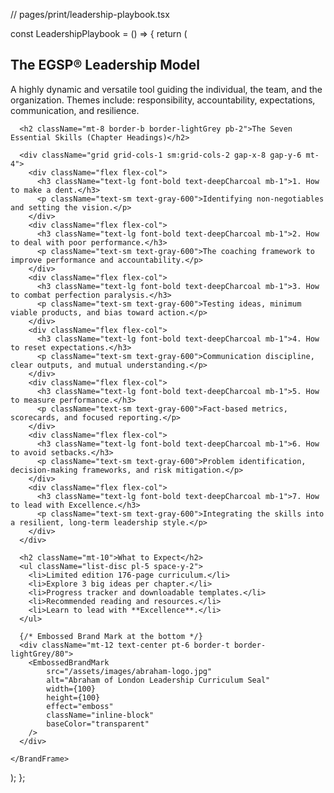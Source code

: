 // pages/print/leadership-playbook.tsx


const LeadershipPlaybook = () => {
  return (
    <BrandFrame
      title="The Leadership Playbook"
      subtitle="A course curriculum to transform into a highly effective leader and catalyst for change."
      pageSize="A4"
    >
      <h2 className="text-xl font-serif text-forest mb-4">The EGSP® Leadership Model</h2>
      <p className="text-gray-700 italic">
        A highly dynamic and versatile tool guiding the individual, the team, and the organization.
        Themes include: responsibility, accountability, expectations, communication, and resilience.
      </p>

      <h2 className="mt-8 border-b border-lightGrey pb-2">The Seven Essential Skills (Chapter Headings)</h2>
      
      <div className="grid grid-cols-1 sm:grid-cols-2 gap-x-8 gap-y-6 mt-4">
        <div className="flex flex-col">
          <h3 className="text-lg font-bold text-deepCharcoal mb-1">1. How to make a dent.</h3>
          <p className="text-sm text-gray-600">Identifying non-negotiables and setting the vision.</p>
        </div>
        <div className="flex flex-col">
          <h3 className="text-lg font-bold text-deepCharcoal mb-1">2. How to deal with poor performance.</h3>
          <p className="text-sm text-gray-600">The coaching framework to improve performance and accountability.</p>
        </div>
        <div className="flex flex-col">
          <h3 className="text-lg font-bold text-deepCharcoal mb-1">3. How to combat perfection paralysis.</h3>
          <p className="text-sm text-gray-600">Testing ideas, minimum viable products, and bias toward action.</p>
        </div>
        <div className="flex flex-col">
          <h3 className="text-lg font-bold text-deepCharcoal mb-1">4. How to reset expectations.</h3>
          <p className="text-sm text-gray-600">Communication discipline, clear outputs, and mutual understanding.</p>
        </div>
        <div className="flex flex-col">
          <h3 className="text-lg font-bold text-deepCharcoal mb-1">5. How to measure performance.</h3>
          <p className="text-sm text-gray-600">Fact-based metrics, scorecards, and focused reporting.</p>
        </div>
        <div className="flex flex-col">
          <h3 className="text-lg font-bold text-deepCharcoal mb-1">6. How to avoid setbacks.</h3>
          <p className="text-sm text-gray-600">Problem identification, decision-making frameworks, and risk mitigation.</p>
        </div>
        <div className="flex flex-col">
          <h3 className="text-lg font-bold text-deepCharcoal mb-1">7. How to lead with Excellence.</h3>
          <p className="text-sm text-gray-600">Integrating the skills into a resilient, long-term leadership style.</p>
        </div>
      </div>
      
      <h2 className="mt-10">What to Expect</h2>
      <ul className="list-disc pl-5 space-y-2">
        <li>Limited edition 176-page curriculum.</li>
        <li>Explore 3 big ideas per chapter.</li>
        <li>Progress tracker and downloadable templates.</li>
        <li>Recommended reading and resources.</li>
        <li>Learn to lead with **Excellence**.</li>
      </ul>

      {/* Embossed Brand Mark at the bottom */}
      <div className="mt-12 text-center pt-6 border-t border-lightGrey/80">
        <EmbossedBrandMark
            src="/assets/images/abraham-logo.jpg"
            alt="Abraham of London Leadership Curriculum Seal"
            width={100}
            height={100}
            effect="emboss"
            className="inline-block"
            baseColor="transparent"
        />
      </div>

    </BrandFrame>
  );
};
